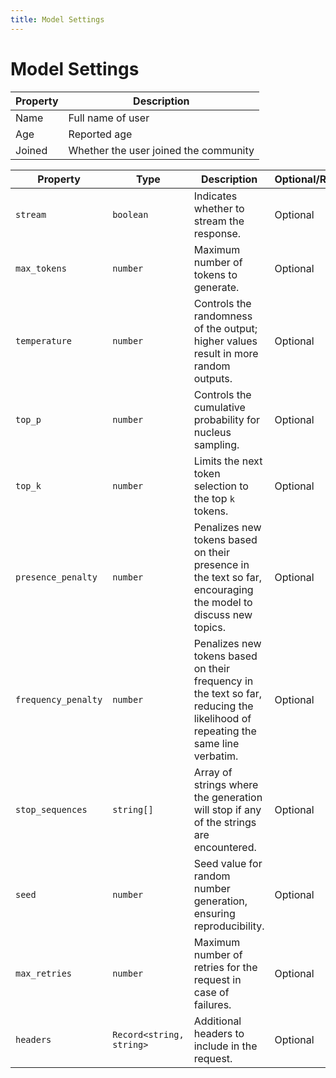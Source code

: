 ```yaml
---
title: Model Settings
---
```


# Model Settings

| Property | Description                           |
| -------- | ------------------------------------- |
| Name     | Full name of user                     |
| Age      | Reported age                          |
| Joined   | Whether the user joined the community |


| Property | Type | Description | Optional/Required |
| --- | --- | --- | --- |
| `stream` | `boolean` | Indicates whether to stream the response. | Optional |
| `max_tokens` | `number` | Maximum number of tokens to generate. | Optional |
| `temperature` | `number` | Controls the randomness of the output; higher values result in more random outputs. | Optional |
| `top_p` | `number` | Controls the cumulative probability for nucleus sampling. | Optional |
| `top_k` | `number` | Limits the next token selection to the top `k` tokens. | Optional |
| `presence_penalty` | `number` | Penalizes new tokens based on their presence in the text so far, encouraging the model to discuss new topics. | Optional |
| `frequency_penalty` | `number` | Penalizes new tokens based on their frequency in the text so far, reducing the likelihood of repeating the same line verbatim. | Optional |
| `stop_sequences` | `string[]` | Array of strings where the generation will stop if any of the strings are encountered. | Optional |
| `seed` | `number` | Seed value for random number generation, ensuring reproducibility. | Optional |
| `max_retries` | `number` | Maximum number of retries for the request in case of failures. | Optional |
| `headers` | `Record<string, string>` | Additional headers to include in the request. | Optional |